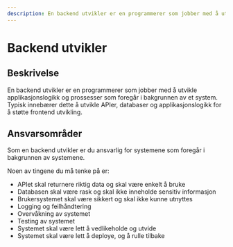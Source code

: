 ```yaml
---
description: En backend utvikler er en programmerer som jobber med å utvikle applikasjonslogikk og prossesser som foregår i bakgrunnen av et system.
---
```


# Backend utvikler

## Beskrivelse

En backend utvikler er en programmerer som jobber med å utvikle applikasjonslogikk
og prossesser som foregår i bakgrunnen av et system. Typisk innebærer dette å
utvikle APIer, databaser og applikasjonslogikk for å støtte frontend utvikling.

## Ansvarsområder

Som en backend utvikler er du ansvarlig for systemene som foregår i bakgrunnen av
systemene.

Noen av tingene du må tenke på er:

- APIet skal returnere riktig data og skal være enkelt å bruke
- Databasen skal være rask og skal ikke inneholde sensitiv informasjon
- Brukersystemet skal være sikkert og skal ikke kunne utnyttes
- Logging og feilhåndtering
- Overvåkning av systemet
- Testing av systemet
- Systemet skal være lett å vedlikeholde og utvide
- Systemet skal være lett å deploye, og å rulle tilbake
